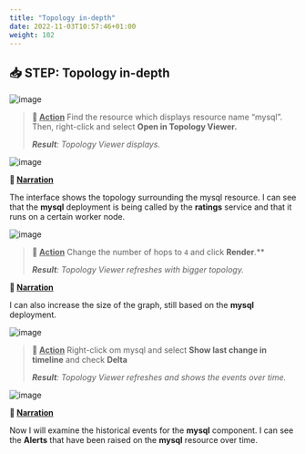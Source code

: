 ```yaml
---
title: "Topology in-depth"
date: 2022-11-03T10:57:46+01:00
weight: 102
---
```




## 📥 STEP: Topology in-depth

![image](./../images/demo/image.070.png)

>**🚀 <u>Action</u>**
>Find the resource which displays resource name “mysql”. Then, right-click and select **Open in Topology Viewer.** 
>
>***Result**: Topology Viewer displays.*



![image](./../images/demo/image.071.png)



**📣 <u>Narration</u>**

The interface shows the topology surrounding the mysql resource. I can see that the **mysql** deployment is being called by the **ratings** service and that it runs on a certain worker node. 





![image](./../images/demo/image.072.png)

>**🚀 <u>Action</u>**
>Change the number of hops to `4` and click **Render**.** 
>
>***Result**: Topology Viewer refreshes with bigger topology.*



**📣 <u>Narration</u>**

 I can also increase the size of the graph, still based on the **mysql** deployment.



![image](./../images/demo/image.073.png)

>**🚀 <u>Action</u>**
>Right-click om mysql and select **Show last change in timeline** and check **Delta**
>
>***Result**: Topology Viewer refreshes and shows the events over time.*



![image](./../images/demo/image.074.png)



**📣 <u>Narration</u>**

 Now I will examine the historical events for the **mysql** component. I can see the **Alerts** that have been raised on the **mysql** resource over time.



